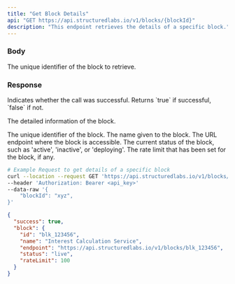 ```yaml
---
title: "Get Block Details"
api: "GET https://api.structuredlabs.io/v1/blocks/{blockId}"
description: "This endpoint retrieves the details of a specific block."
---
```


### Body

<ParamField path="blockId" type="string">
  The unique identifier of the block to retrieve.
</ParamField>

### Response

<ResponseField name="success" type="boolean">
  Indicates whether the call was successful. Returns `true` if successful,
  `false` if not.
</ResponseField>

<ResponseField name="block" type="object">

The detailed information of the block.

<Expandable title="Toggle object">

<ResponseField name="id" type="string">
  The unique identifier of the block.
</ResponseField>

<ResponseField name="name" type="string">
  The name given to the block.
</ResponseField>

<ResponseField name="endpoint" type="string">
  The URL endpoint where the block is accessible.
</ResponseField>

<ResponseField name="status" type="string">
  The current status of the block, such as 'active', 'inactive', or 'deploying'.
</ResponseField>

<ResponseField name="rateLimit" type="number" optional="true">
  The rate limit that has been set for the block, if any.
</ResponseField>

</Expandable>

</ResponseField>

<RequestExample>

```bash Example Request
# Example Request to get details of a specific block
curl --location --request GET 'https://api.structuredlabs.io/v1/blocks/{blockId}' \
--header 'Authorization: Bearer <api_key>'
--data-raw '{
    "blockId": "xyz",
}'
```

</RequestExample>

<ResponseExample>

```json Response
{
  "success": true,
  "block": {
    "id": "blk_123456",
    "name": "Interest Calculation Service",
    "endpoint": "https://api.structuredlabs.io/v1/blocks/blk_123456",
    "status": "live",
    "rateLimit": 100
  }
}
```

</ResponseExample>
